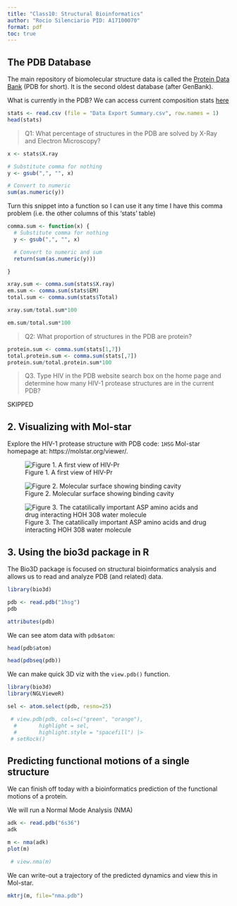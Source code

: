 ```yaml
---
title: "Class10: Structural Bioinformatics"
author: "Rocio Silenciario PID: A17100070"
format: pdf
toc: true
---
```


## The PDB Database

The main repository of biomolecular structure data is called the [Protein Data Bank](https://www.rcsb.org) (PDB for short). It is the second oldest database (after GenBank).

What is currently in the PDB? We can access current composition stats [here](https://www.rcsb.org/stats)

```r
stats <- read.csv (file = "Data Export Summary.csv", row.names = 1)
head(stats)
```


> Q1: What percentage of structures in the PDB are solved by X-Ray and Electron Microscopy?

```r
x <- stats$X.ray

# Substitute comma for nothing
y <- gsub(",", "", x)

# Convert to numeric
sum(as.numeric(y))
```

Turn this snippet into a function so I can use it any time I have this comma problem (i.e. the other columns of this 'stats' table)

```r
comma.sum <- function(x) {
  # Substitute comma for nothing
  y <- gsub(",", "", x)

  # Convert to numeric and sum
  return(sum(as.numeric(y)))

}
```

```r
xray.sum <- comma.sum(stats$X.ray)
em.sum <- comma.sum(stats$EM)
total.sum <- comma.sum(stats$Total)
```

```r
xray.sum/total.sum*100
```

```r
em.sum/total.sum*100
```

> Q2: What proportion of structures in the PDB are protein?

```r
protein.sum <- comma.sum(stats[1,7])
total.protein.sum <- comma.sum(stats[,7])
protein.sum/total.protein.sum*100
```


>Q3. Type HIV in the PDB website search box on the home page and determine how many HIV-1 protease structures are in the current PDB?

SKIPPED

## 2. Visualizing with Mol-star

Explore the HIV-1 protease structure with PDB code: `1HSG` 
Mol-star homepage at: https://molstar.org/viewer/.

![Figure 1. A first view of HIV-Pr](1HSG.png)

![Figure 2. Molecular surface showing binding cavity ](1HSG1.png)

![Figure 3. The catatilically important ASP amino acids and drug interacting HOH 308 water molecule](1HSG2.png)

## 3. Using the bio3d package in R

The Bio3D package is focused on structural bioinformatics analysis and allows us to read and analyze PDB (and related) data.

```r
library(bio3d)
```

```r
pdb <- read.pdb("1hsg")
pdb
```

```r
attributes(pdb)
```

We can see atom data with `pdb$atom`:

```r
head(pdb$atom)
```

```r
head(pdbseq(pdb))
```

We can make quick 3D viz with the `view.pdb()` function.

```r
library(bio3d)
library(NGLVieweR)
```

```r
sel <- atom.select(pdb, resno=25)

 # view.pdb(pdb, cols=c("green", "orange"),
  #       highlight = sel,
  #       highlight.style = "spacefill") |>
 # setRock()
```

## Predicting functional motions of a single structure

We can finish off today with a bioinformatics prediction of the functional motions of a protein.

We will run a Normal Mode Analysis (NMA)

```r
adk <- read.pdb("6s36")
adk
```

```r
m <- nma(adk)
plot(m)
```

```r
 # view.nma(m)
```

We can write-out a trajectory of the predicted dynamics and view this in Mol-star.

```r
mktrj(m, file="nma.pdb")
```

